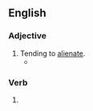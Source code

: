 ==English==

===Adjective===
{{en-adj}}

# Tending to [[alienate]].
#* {{quote-journal
|lang=en
|date=June 26, 2017
|author=Alexis Petridis
|title=Glastonbury 2017 verdict: Radiohead, Foo Fighters, Lorde, Stormzy and more
|work=the Guardian
|url=https://www.theguardian.com/music/2017/jun/26/glastonbury-2017-verdict-radiohead-foo-fighters-lorde-stormzy-and-more
|page=
|passage=There was something distinctly low-key, even wilfully '''alienating''' about the band’s performance. A scattering of OK Computer tracks were interspersed with more abstract latterday material – the clatter of 15 Step and Myxamatosis.}}

===Verb===
{{head|en|verb form}}

# {{present participle of|alienate|lang=en|nocat=1}}